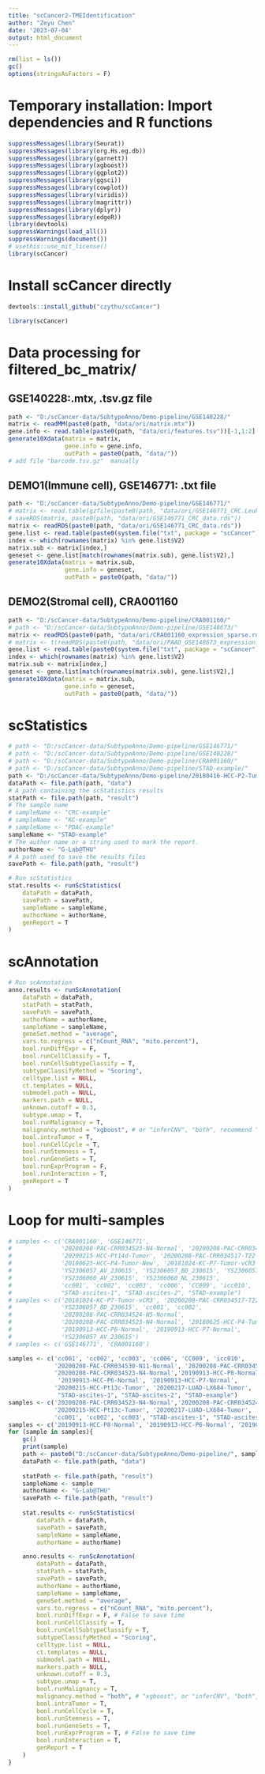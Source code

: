 ```yaml
---
title: "scCancer2-TMEIdentification"
author: "Zeyu Chen"
date: '2023-07-04'
output: html_document
---
```


```r
rm(list = ls())
gc()
options(stringsAsFactors = F)
```

# Temporary installation: Import dependencies and R functions
```r
suppressMessages(library(Seurat))
suppressMessages(library(org.Hs.eg.db))
suppressMessages(library(garnett))
suppressMessages(library(xgboost))
suppressMessages(library(ggplot2))
suppressMessages(library(ggsci))
suppressMessages(library(cowplot))
suppressMessages(library(viridis))
suppressMessages(library(magrittr))
suppressMessages(library(dplyr))
suppressMessages(library(edgeR))
library(devtools)
suppressWarnings(load_all())
suppressWarnings(document())
# usethis::use_mit_license()
library(scCancer)
```

# Install scCancer directly
```r
devtools::install_github("czythu/scCancer")
```

```r
library(scCancer)
```


# Data processing for filtered_bc_matrix/
## GSE140228:.mtx, .tsv.gz file
```r
path <- "D:/scCancer-data/SubtypeAnno/Demo-pipeline/GSE140228/"
matrix <- readMM(paste0(path, "data/ori/matrix.mtx"))
gene.info <- read.table(paste0(path, "data/ori/features.tsv"))[-1,1:2]
generate10Xdata(matrix = matrix,
                gene.info = gene.info, 
                outPath = paste0(path, "data/"))
# add file "barcode.tsv.gz"  manually
```

## DEMO1(Immune cell), GSE146771: .txt file
```r
path <- "D:/scCancer-data/SubtypeAnno/Demo-pipeline/GSE146771/"
# matrix <- read.table(gzfile(paste0(path, "data/ori/GSE146771_CRC.Leukocyte.10x.TPM.txt.gz")))
# saveRDS(matrix, paste0(path, "data/ori/GSE146771_CRC_data.rds"))
matrix <- readRDS(paste0(path, "data/ori/GSE146771_CRC_data.rds"))
gene.list <- read.table(paste0(system.file("txt", package = "scCancer"), "/single_cell_features.tsv"))[,1:2]
index <- which(rownames(matrix) %in% gene.list$V2)
matrix.sub <- matrix[index,]
geneset <- gene.list[match(rownames(matrix.sub), gene.list$V2),]
generate10Xdata(matrix = matrix.sub,
                gene.info = geneset, 
                outPath = paste0(path, "data/"))
```

## DEMO2(Stromal cell), CRA001160
```r
path <- "D:/scCancer-data/SubtypeAnno/Demo-pipeline/CRA001160/"
# path <- "D:/scCancer-data/SubtypeAnno/Demo-pipeline/GSE148673/"
matrix <- readRDS(paste0(path, "data/ori/CRA001160_expression_sparse.rds"))
# matrix <- t(readRDS(paste0(path, "data/ori/PAAD_GSE148673_expression.h5.RDS")))
gene.list <- read.table(paste0(system.file("txt", package = "scCancer"), "/single_cell_features.tsv"))[,1:2]
index <- which(rownames(matrix) %in% gene.list$V2)
matrix.sub <- matrix[index,]
geneset <- gene.list[match(rownames(matrix.sub), gene.list$V2),]
generate10Xdata(matrix = matrix.sub,
                gene.info = geneset, 
                outPath = paste0(path, "data/"))
```

# scStatistics
```r
# path <- "D:/scCancer-data/SubtypeAnno/Demo-pipeline/GSE146771/"
# path <- "D:/scCancer-data/SubtypeAnno/Demo-pipeline/GSE140228/"
# path <- "D:/scCancer-data/SubtypeAnno/Demo-pipeline/CRA001160/"
# path <- "D:/scCancer-data/SubtypeAnno/Demo-pipeline/STAD-example/"
path <- "D:/scCancer-data/SubtypeAnno/Demo-pipeline/20180416-HCC-P2-Tumor/"
dataPath <- file.path(path, "data")
# A path containing the scStatistics results
statPath <- file.path(path, "result")
# The sample name
# sampleName <- "CRC-example"
# sampleName <- "KC-example"
# sampleName <- "PDAC-example"
sampleName <- "STAD-example"
# The author name or a string used to mark the report.
authorName <- "G-Lab@THU"
# A path used to save the results files
savePath <- file.path(path, "result")

# Run scStatistics
stat.results <- runScStatistics(
    dataPath = dataPath,
    savePath = savePath,
    sampleName = sampleName,
    authorName = authorName,
    genReport = T
)
```

# scAnnotation

```r
# Run scAnnotation
anno.results <- runScAnnotation(
    dataPath = dataPath,
    statPath = statPath,
    savePath = savePath,
    authorName = authorName,
    sampleName = sampleName,
    geneSet.method = "average",
    vars.to.regress = c("nCount_RNA", "mito.percent"),
    bool.runDiffExpr = F,
    bool.runCellClassify = T,
    bool.runCellSubtypeClassify = T,
    subtypeClassifyMethod = "Scoring",
    celltype.list = NULL,
    ct.templates = NULL,
    submodel.path = NULL,
    markers.path = NULL,
    unknown.cutoff = 0.3,
    subtype.umap = T,
    bool.runMalignancy = T,
    malignancy.method = "xgboost", # or "inferCNV", "both", recommend "both" for sample < 10000 cells
    bool.intraTumor = T,
    bool.runCellCycle = T,
    bool.runStemness = T,
    bool.runGeneSets = T,
    bool.runExprProgram = F,
    bool.runInteraction = T,
    genReport = T
)
```

# Loop for multi-samples
```r
# samples <- c('CRA001160', 'GSE146771',
#              '20200208-PAC-CRR034523-N4-Normal', '20200208-PAC-CRR034524-N5-Normal',
#              '20200215-HCC-Pt14d-Tumor', '20200208-PAC-CRR034517-T22-Tumor',
#              '20180625-HCC-P4-Tumor-New', '20181024-KC-P7-Tumor-vCR3',
#              'YS2306057_AV_230615', 'YS2306057_BD_230615', 'YS2306057_NL_230615',
#              'YS2306060_AV_230615', 'YS2306060_NL_230615',
#              'cc001', 'cc002', 'cc003', 'cc006', 'CC009', 'icc010',
#              "STAD-ascites-1", "STAD-ascites-2", "STAD-example")
# samples <- c('20181024-KC-P7-Tumor-vCR3', '20200208-PAC-CRR034517-T22-Tumor',
#              'YS2306057_BD_230615', 'cc001', 'cc002',
#              '20200208-PAC-CRR034524-N5-Normal',
#              '20200208-PAC-CRR034523-N4-Normal', '20180625-HCC-P4-Tumor-New',
#              '20190913-HCC-P6-Normal', '20190913-HCC-P7-Normal',
#              'YS2306057_AV_230615')
# samples <- c('GSE146771', 'CRA001160')

samples <- c('cc001', 'cc002', 'cc003', 'cc006', 'CC009', 'icc010', 
             '20200208-PAC-CRR034530-N11-Normal', '20200208-PAC-CRR034524-N5-Normal',
             '20200208-PAC-CRR034523-N4-Normal','20190913-HCC-P8-Normal',
              '20190913-HCC-P6-Normal', '20190913-HCC-P7-Normal',
             '20200215-HCC-Pt13c-Tumor', '20200217-LUAD-LX684-Tumor',
              "STAD-ascites-1", "STAD-ascites-2", "STAD-example")
samples <- c('20200208-PAC-CRR034523-N4-Normal','20200208-PAC-CRR034524-N5-Normal',
             '20200215-HCC-Pt13c-Tumor', '20200217-LUAD-LX684-Tumor',
             'cc001', 'cc002', 'cc003', "STAD-ascites-1", "STAD-ascites-2", "STAD-example")
samples <- c('20190913-HCC-P8-Normal', '20190913-HCC-P6-Normal', '20190913-HCC-P7-Normal')
for (sample in samples){
    gc()
    print(sample)
    path <- paste0("D:/scCancer-data/SubtypeAnno/Demo-pipeline/", sample)
    dataPath <- file.path(path, "data")
    
    statPath <- file.path(path, "result")
    sampleName <- sample
    authorName <- "G-Lab@THU"
    savePath <- file.path(path, "result")
    
    stat.results <- runScStatistics(
        dataPath = dataPath,
        savePath = savePath,
        sampleName = sampleName,
        authorName = authorName)

    anno.results <- runScAnnotation(
        dataPath = dataPath,
        statPath = statPath,
        savePath = savePath,
        authorName = authorName,
        sampleName = sampleName,
        geneSet.method = "average",
        vars.to.regress = c("nCount_RNA", "mito.percent"),
        bool.runDiffExpr = F, # False to save time
        bool.runCellClassify = T,
        bool.runCellSubtypeClassify = T,
        subtypeClassifyMethod = "Scoring",
        celltype.list = NULL,
        ct.templates = NULL,
        submodel.path = NULL,
        markers.path = NULL,
        unknown.cutoff = 0.3,
        subtype.umap = T,
        bool.runMalignancy = T,
        malignancy.method = "both", # "xgboost", or "inferCNV", "both", recommend "both" for sample < 10000 cells
        bool.intraTumor = T,
        bool.runCellCycle = T,
        bool.runStemness = T,
        bool.runGeneSets = T,
        bool.runExprProgram = T, # False to save time
        bool.runInteraction = T,
        genReport = T
    )
}
```


